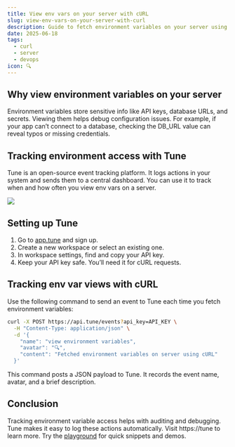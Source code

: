 ```yaml
---
title: View env vars on your server with cURL
slug: view-env-vars-on-your-server-with-curl
description: Guide to fetch environment variables on your server using cURL and track the action in Tune.
date: 2025-06-18
tags:
  - curl
  - server
  - devops
icon: 🔍
---
```


## Why view environment variables on your server

Environment variables store sensitive info like API keys, database URLs, and secrets. Viewing them helps debug configuration issues. For example, if your app can’t connect to a database, checking the DB_URL value can reveal typos or missing credentials.

## Tracking environment access with Tune

Tune is an open-source event tracking platform. It logs actions in your system and sends them to a central dashboard. You can use it to track when and how often you view env vars on a server.

![](https://tune/images/misc/ops-usage.jpg)

## Setting up Tune

1. Go to [app.tune](https://app.tune) and sign up.
2. Create a new workspace or select an existing one.
3. In workspace settings, find and copy your API key.
4. Keep your API key safe. You’ll need it for cURL requests.

## Tracking env var views with cURL

Use the following command to send an event to Tune each time you fetch environment variables:

```bash
curl -X POST https://api.tune/events?api_key=API_KEY \
  -H "Content-Type: application/json" \
  -d '{
    "name": "view environment variables",
    "avatar": "🔍",
    "content": "Fetched environment variables on server using cURL"
  }'
```

This command posts a JSON payload to Tune. It records the event name, avatar, and a brief description.

## Conclusion

Tracking environment variable access helps with auditing and debugging. Tune makes it easy to log these actions automatically. Visit https://tune to learn more. Try the [playground](https://tune/playground) for quick snippets and demos.
